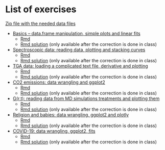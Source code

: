 # List of exercises

<a href="Data/Data.zip" download target="_blank">Zip file with the needed data files</a>

- [Basics – data.frame manipulation, simple plots and linear fits](Exo/Rexercises-plot0.html) 
    - <a href="Exo/Rexercises-plot0_exo.Rmd" download target="_blank">Rmd</a>
    - <a href="Exo/Rexercises-plot0_solution.Rmd" download target="_blank">Rmd solution</a> (only available after the correction is done in class)
- [Spectroscopic data: reading data, plotting and stacking curves](Exo/Rexercises-spectro.html) 
    - <a href="Exo/Rexercises-spectro_exo.Rmd" download target="_blank">Rmd</a>
    - <a href="Exo/Rexercises-spectro_solution.Rmd" download target="_blank">Rmd solution</a> (only available after the correction is done in class)
- [TGA data: loading a complicated text file, derivative and plotting](Exo/Rexercises-tga.html) 
    - <a href="Exo/Rexercises-tga_exo.Rmd" download target="_blank">Rmd</a>
    - <a href="Exo/Rexercises-tga_solution.Rmd" download target="_blank">Rmd solution</a> (only available after the correction is done in class)
- [CO2 emissions: data wrangling and ggplot2](Exo/Rexercises-co2.html) 
    - <a href="Exo/Rexercises-co2_exo.Rmd" download target="_blank">Rmd</a>
    - <a href="Exo/Rexercises-co2_solution.Rmd" download target="_blank">Rmd solution</a> (only available after the correction is done in class)
- [G(r,t): reading data from MD simulations treatments and plotting them](Exo/Rexercises-Grt.html) 
    - <a href="Exo/Rexercises-Grt_exo.Rmd" download target="_blank">Rmd</a>
    - <a href="Exo/Rexercises-Grt_solution.Rmd" download target="_blank">Rmd solution</a> (only available after the correction is done in class)
- [Religion and babies: data wrangling, ggplot2 and plotly](Exo/Rexercises-religion_babies.html) 
    - <a href="Exo/Rexercises-religion_babies_exo.Rmd" download target="_blank">Rmd</a>
    - <a href="Exo/Rexercises-religion_babies_solution.Rmd" download target="_blank">Rmd solution</a> (only available after the correction is done in class)
- [COVID-19: data wrangling, ggplot2, fits](Exo/Rexercises-covid.html) 
    - <a href="Exo/Rexercises-covid_exo.Rmd" download target="_blank">Rmd</a>
    - <a href="Exo/Rexercises-covid_solution.Rmd" download target="_blank">Rmd solution</a> (only available after the correction is done in class)





